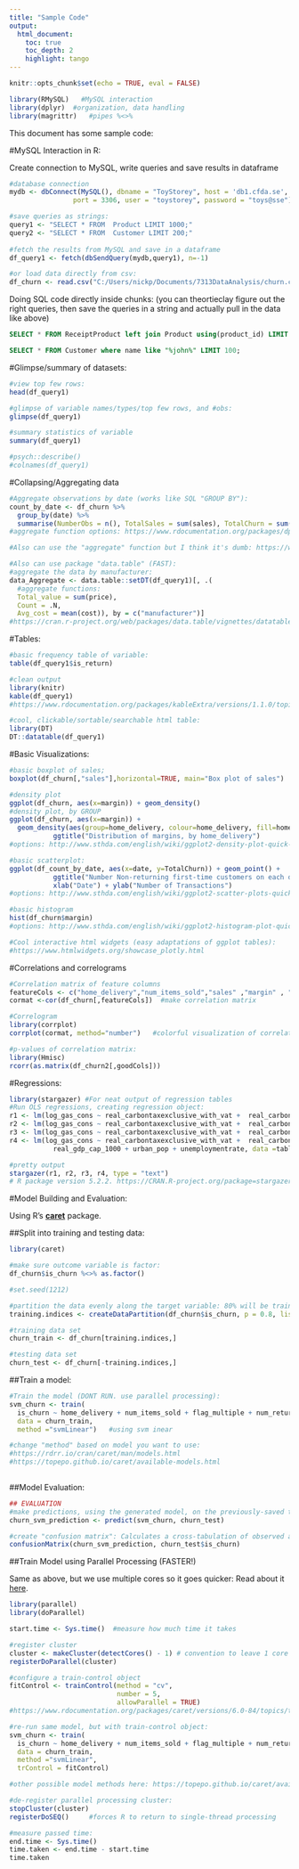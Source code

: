 ```yaml
---
title: "Sample Code"
output: 
  html_document:
    toc: true
    toc_depth: 2
    highlight: tango
---
```


```r
knitr::opts_chunk$set(echo = TRUE, eval = FALSE)
```

```r

library(RMySQL)   #MySQL interaction
library(dplyr)  #organization, data handling
library(magrittr)   #pipes %<>%

```

This document has some sample code:

#MySQL Interaction in R:

Create  connection to MySQL, write queries and save results in dataframe

```r

#database connection
mydb <- dbConnect(MySQL(), dbname = "ToyStorey", host = 'db1.cfda.se', 
                port = 3306, user = "toystorey", password = "toys@sse") 

#save queries as strings:
query1 <- "SELECT * FROM  Product LIMIT 1000;"
query2 <- "SELECT * FROM  Customer LIMIT 200;"
  
#fetch the results from MySQL and save in a dataframe
df_query1 <- fetch(dbSendQuery(mydb,query1), n=-1)

#or load data directly from csv:
df_churn <- read.csv("C:/Users/nickp/Documents/7313DataAnalysis/churn.csv")

```


Doing SQL code directly inside chunks: (you can theortieclay figure out the right queries, then save the queries in a string and actually pull in the data like above)

```sql

SELECT * FROM ReceiptProduct left join Product using(product_id) LIMIT 100;


```
```sql

SELECT * FROM Customer where name like "%john%" LIMIT 100;

```


#Glimpse/summary of datasets:

```r

#view top few rows:
head(df_query1)

#glimpse of variable names/types/top few rows, and #obs:
glimpse(df_query1)

#summary statistics of variable
summary(df_query1)

#psych::describe()
#colnames(df_query1)


```

#Collapsing/Aggregating data

```r

#Aggregate observations by date (works like SQL "GROUP BY"):
count_by_date <- df_churn %>% 
  group_by(date) %>%  
  summarise(NumberObs = n(), TotalSales = sum(sales), TotalChurn = sum(is_churn))  
#aggregate function options: https://www.rdocumentation.org/packages/dplyr/versions/0.7.8/topics/summarise

#Also can use the "aggregate" function but I think it's dumb: https://www.rdocumentation.org/packages/stats/versions/3.6.1/topics/aggregate

#Also can use package "data.table" (FAST):
#aggregate the data by manufacturer:
data_Aggregate <- data.table::setDT(df_query1)[, .(
  #aggregate functions:
  Total_value = sum(price),
  Count = .N,
  Avg_cost = mean(cost)), by = c("manufacturer")]
#https://cran.r-project.org/web/packages/data.table/vignettes/datatable-intro.html


```

#Tables:

```r

#basic frequency table of variable:
table(df_query1$is_return)

#clean output
library(knitr)
kable(df_query1)
#https://www.rdocumentation.org/packages/kableExtra/versions/1.1.0/topics/kable_styling   options in package kableExtra

#cool, clickable/sortable/searchable html table:
library(DT)
DT::datatable(df_query1)

```


#Basic Visualizations:

```r

#basic boxplot of sales;
boxplot(df_churn[,"sales"],horizontal=TRUE, main="Box plot of sales")

#density plot
ggplot(df_churn, aes(x=margin)) + geom_density()   
#density plot, by GROUP
ggplot(df_churn, aes(x=margin)) + 
  geom_density(aes(group=home_delivery, colour=home_delivery, fill=home_delivery), alpha=0.3) +
           ggtitle("Distribution of margins, by home_delivery")  
#options: http://www.sthda.com/english/wiki/ggplot2-density-plot-quick-start-guide-r-software-and-data-visualization

#basic scatterplot:
ggplot(df_count_by_date, aes(x=date, y=TotalChurn)) + geom_point() +
           ggtitle("Number Non-returning first-time customers on each day of 2015:") +
           xlab("Date") + ylab("Number of Transactions")
#options: http://www.sthda.com/english/wiki/ggplot2-scatter-plots-quick-start-guide-r-software-and-data-visualization

#basic histogram
hist(df_churn$margin)
#options: http://www.sthda.com/english/wiki/ggplot2-histogram-plot-quick-start-guide-r-software-and-data-visualization

#Cool interactive html widgets (easy adaptations of ggplot tables):
#https://www.htmlwidgets.org/showcase_plotly.html


```

#Correlations and correlograms

```r

#Correlation matrix of feature columns
featureCols <- c("home_delivery","num_items_sold","sales" ,"margin" , "shipping_cost" , "discount", "flag_unknown", "flag_multiple" ,"num_returns","is_churn") 
cormat <-cor(df_churn[,featureCols])  #make correlation matrix

#Correlogram
library(corrplot) 
corrplot(cormat, method="number")   #colorful visualization of correlation matrix

#p-values of correlation matrix:
library(Hmisc) 
rcorr(as.matrix(df_churn2[,goodCols]))

```


#Regressions:

```r

library(stargazer) #For neat output of regression tables
#Run OLS regressions, creating regression object:
r1 <- lm(log_gas_cons ~ real_carbontaxexclusive_with_vat +  real_carbontax_with_vat + d_carbontax + t, data = table3data)
r2 <- lm(log_gas_cons ~ real_carbontaxexclusive_with_vat +  real_carbontax_with_vat + d_carbontax + t + real_gdp_cap_1000, data = table3data)
r3 <- lm(log_gas_cons ~ real_carbontaxexclusive_with_vat +  real_carbontax_with_vat + d_carbontax + t + real_gdp_cap_1000 + urban_pop, data = table3data)
r4 <- lm(log_gas_cons ~ real_carbontaxexclusive_with_vat +  real_carbontax_with_vat + d_carbontax + t + 
           real_gdp_cap_1000 + urban_pop + unemploymentrate, data =table3data)

#pretty output
stargazer(r1, r2, r3, r4, type = "text")
# R package version 5.2.2. https://CRAN.R-project.org/package=stargazer 

```


#Model Building and Evaluation:

Using R's [**caret**](https://cran.r-project.org/web/packages/caret/caret.pdf) package.

##Split into training and testing data:

```r

library(caret)

#make sure outcome variable is factor:
df_churn$is_churn %<>% as.factor()

#set.seed(1212)

#partition the data evenly along the target variable: 80% will be training, 20% testing (alt. 70-30)
training.indices <- createDataPartition(df_churn$is_churn, p = 0.8, list = F)

#training data set
churn_train <- df_churn[training.indices,]

#testing data set
churn_test <- df_churn[-training.indices,]

```

##Train a model: 

```r

#Train the model (DONT RUN. use parallel processing):
svm_churn <- train(
  is_churn ~ home_delivery + num_items_sold + flag_multiple + num_returns,
  data = churn_train,
  method ="svmLinear")   #using svm inear

#change "method" based on model you want to use:
#https://rdrr.io/cran/caret/man/models.html
#https://topepo.github.io/caret/available-models.html
  
```

##Model Evaluation:

```r

## EVALUATION 
#make predictions, using the generated model, on the previously-saved test data
churn_svm_prediction <- predict(svm_churn, churn_test)

#create "confusion matrix": Calculates a cross-tabulation of observed and predicted classes with associated statistics.
confusionMatrix(churn_svm_prediction, churn_test$is_churn)

```

##Train Model using Parallel Processing (FASTER!)

Same as above, but we use multiple cores so it goes quicker:
Read about it [here](https://nceas.github.io/oss-lessons/parallel-computing-in-r/parallel-computing-in-r.html). 

```r

library(parallel)
library(doParallel)

start.time <- Sys.time()  #measure how much time it takes

#register cluster
cluster <- makeCluster(detectCores() - 1) # convention to leave 1 core for OS
registerDoParallel(cluster)

#configure a train-control object
fitControl <- trainControl(method = "cv",
                           number = 5,
                           allowParallel = TRUE)
#https://www.rdocumentation.org/packages/caret/versions/6.0-84/topics/trainControl

#re-run same model, but with train-control object:
svm_churn <- train(
  is_churn ~ home_delivery + num_items_sold + flag_multiple + num_returns,
  data = churn_train,
  method ="svmLinear",   
  trControl = fitControl)

#other possible model methods here: https://topepo.github.io/caret/available-models.html

#de-register parallel processing cluster:
stopCluster(cluster)
registerDoSEQ()     #forces R to return to single-thread processing

#measure passed time:
end.time <- Sys.time()
time.taken <- end.time - start.time
time.taken

```


